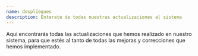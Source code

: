 ```yaml
---
name: despliegues
description: Enterate de todas nuestras actualizaciones al sistema
---
```


Aquí encontrarás todas las actualizaciones que hemos realizado en nuestro sistema, para que estés al tanto de todas las mejoras y correcciones que hemos implementado. 
